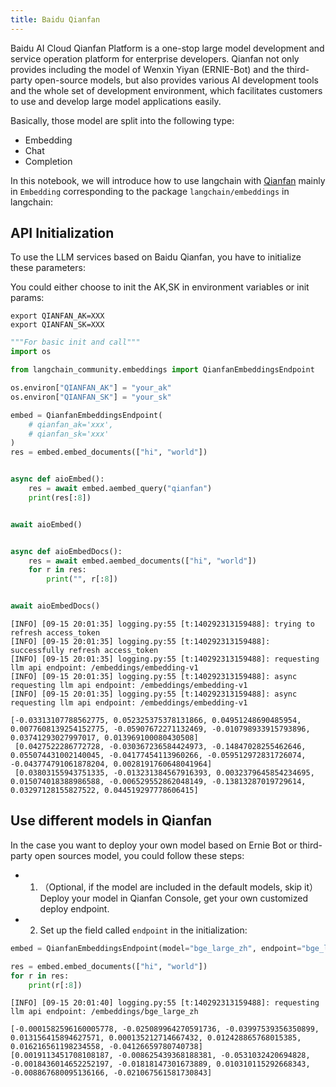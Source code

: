 ```yaml
---
title: Baidu Qianfan
---
```


Baidu AI Cloud Qianfan Platform is a one-stop large model development and service operation platform for enterprise developers. Qianfan not only provides including the model of Wenxin Yiyan (ERNIE-Bot) and the third-party open-source models, but also provides various AI development tools and the whole set of development environment, which facilitates customers to use and develop large model applications easily.

Basically, those model are split into the following type:

- Embedding
- Chat
- Completion

In this notebook, we will introduce how to use langchain with [Qianfan](https://cloud.baidu.com/doc/WENXINWORKSHOP/index.html) mainly in `Embedding` corresponding
 to the package `langchain/embeddings` in langchain:

## API Initialization

To use the LLM services based on Baidu Qianfan, you have to initialize these parameters:

You could either choose to init the AK,SK in environment variables or init params:

```base
export QIANFAN_AK=XXX
export QIANFAN_SK=XXX
```

```python
"""For basic init and call"""
import os

from langchain_community.embeddings import QianfanEmbeddingsEndpoint

os.environ["QIANFAN_AK"] = "your_ak"
os.environ["QIANFAN_SK"] = "your_sk"

embed = QianfanEmbeddingsEndpoint(
    # qianfan_ak='xxx',
    # qianfan_sk='xxx'
)
res = embed.embed_documents(["hi", "world"])


async def aioEmbed():
    res = await embed.aembed_query("qianfan")
    print(res[:8])


await aioEmbed()


async def aioEmbedDocs():
    res = await embed.aembed_documents(["hi", "world"])
    for r in res:
        print("", r[:8])


await aioEmbedDocs()
```

```output
[INFO] [09-15 20:01:35] logging.py:55 [t:140292313159488]: trying to refresh access_token
[INFO] [09-15 20:01:35] logging.py:55 [t:140292313159488]: successfully refresh access_token
[INFO] [09-15 20:01:35] logging.py:55 [t:140292313159488]: requesting llm api endpoint: /embeddings/embedding-v1
[INFO] [09-15 20:01:35] logging.py:55 [t:140292313159488]: async requesting llm api endpoint: /embeddings/embedding-v1
[INFO] [09-15 20:01:35] logging.py:55 [t:140292313159488]: async requesting llm api endpoint: /embeddings/embedding-v1
```
```output
[-0.03313107788562775, 0.052325375378131866, 0.04951248690485954, 0.0077608139254152775, -0.05907672271132469, -0.010798933915793896, 0.03741293027997017, 0.013969100080430508]
 [0.0427522286772728, -0.030367236584424973, -0.14847028255462646, 0.055074431002140045, -0.04177454113960266, -0.059512972831726074, -0.043774791061878204, 0.0028191760648041964]
 [0.03803155943751335, -0.013231384567916393, 0.0032379645854234695, 0.015074018388986588, -0.006529552862048149, -0.13813287019729614, 0.03297128155827522, 0.044519297778606415]
```

## Use different models in Qianfan

In the case you want to deploy your own model based on Ernie Bot or third-party open sources model, you could follow these steps:

- 1. （Optional, if the model are included in the default models, skip it）Deploy your model in Qianfan Console, get your own customized deploy endpoint.
- 2. Set up the field called `endpoint` in the initialization:

```python
embed = QianfanEmbeddingsEndpoint(model="bge_large_zh", endpoint="bge_large_zh")

res = embed.embed_documents(["hi", "world"])
for r in res:
    print(r[:8])
```

```output
[INFO] [09-15 20:01:40] logging.py:55 [t:140292313159488]: requesting llm api endpoint: /embeddings/bge_large_zh
```
```output
[-0.0001582596160005778, -0.025089964270591736, -0.03997539356350899, 0.013156415894627571, 0.000135212714667432, 0.012428865768015385, 0.016216561198234558, -0.04126659780740738]
[0.0019113451708108187, -0.008625439368188381, -0.0531032420694828, -0.0018436014652252197, -0.01818147301673889, 0.010310115292668343, -0.008867680095136166, -0.021067561581730843]
```
